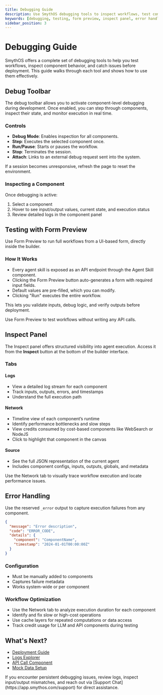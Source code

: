 ```yaml
---
title: Debugging Guide
description: Use SmythOS debugging tools to inspect workflows, test components, and optimize agent performance.
keywords: [debugging, testing, form preview, inspect panel, error handling, logs]
sidebar_position: 3
---
```


# Debugging Guide

SmythOS offers a complete set of debugging tools to help you test workflows, inspect component behavior, and catch issues before deployment. This guide walks through each tool and shows how to use them effectively.

<Spacer size="md" />

## Debug Toolbar

The debug toolbar allows you to activate component-level debugging during development. Once enabled, you can step through components, inspect their state, and monitor execution in real time.

<Arcade src="https://demo.arcade.software/WUoSyQG5iZJ8rSwgUfYL?embed&embed_mobile=tab&embed_desktop=inline&show_copy_link=true" title="Debug Bar | SmythOS" />

### Controls

- **Debug Mode**: Enables inspection for all components.
- **Step**: Executes the selected component once.
- **Run/Pause**: Starts or pauses the workflow.
- **Stop**: Terminates the session.
- **Attach**: Links to an external debug request sent into the system.

If a session becomes unresponsive, refresh the page to reset the environment.

### Inspecting a Component

Once debugging is active:

1. Select a component
2. Hover to see input/output values, current state, and execution status
3. Review detailed logs in the component panel

<Spacer size="md" />

## Testing with Form Preview

Use Form Preview to run full workflows from a UI-based form, directly inside the builder.

<Arcade src="https://demo.arcade.software/W4WLnpjktNZHWCZ2eNc5?embed&embed_mobile=tab&embed_desktop=inline&show_copy_link=true" title="Form Preview | SmythOS" />

### How It Works

- Every agent skill is exposed as an API endpoint through the Agent Skill component.
- Clicking the Form Preview button auto-generates a form with required input fields.
- Default values are pre-filled, which you can modify.
- Clicking "Run" executes the entire workflow.

This lets you validate inputs, debug logic, and verify outputs before deployment.

<InfoCallout title="Tip">
Use Form Preview to test workflows without writing any API calls.
</InfoCallout>

<Spacer size="md" />

## Inspect Panel

The Inspect panel offers structured visibility into agent execution. Access it from the **Inspect** button at the bottom of the builder interface.

<Arcade src="https://demo.arcade.software/HnylgpsxgIbl0a4OeXKy?embed&embed_mobile=tab&embed_desktop=inline&show_copy_link=true" title="SmythOS | Inspect" />

### Tabs

#### Logs

- View a detailed log stream for each component
- Track inputs, outputs, errors, and timestamps
- Understand the full execution path

#### Network

- Timeline view of each component’s runtime
- Identify performance bottlenecks and slow steps
- View credits consumed by cost-based components like WebSearch or NodeJS
- Click to highlight that component in the canvas

#### Source

- See the full JSON representation of the current agent
- Includes component configs, inputs, outputs, globals, and metadata

<InfoCallout title="Tip">
Use the Network tab to visually trace workflow execution and locate performance issues.
</InfoCallout>

<Spacer size="md" />

## Error Handling

Use the reserved `_error` output to capture execution failures from any component.

```json
{
  "message": "Error description",
  "code": "ERROR_CODE",
  "details": {
    "component": "ComponentName",
    "timestamp": "2024-01-01T00:00:00Z"
  }
}
```

### Configuration

- Must be manually added to components
- Captures failure metadata
- Works system-wide or per component

<Arcade src="https://demo.arcade.software/35JnDtVi1ZSrmbRVe2BU?embed&embed_mobile=tab&embed_desktop=inline&show_copy_link=true" title="_error Output | SmythOS" />

### Workflow Optimization

- Use the Network tab to analyze execution duration for each component
- Identify and fix slow or high-cost operations
- Use cache layers for repeated computations or data access
- Track credit usage for LLM and API components during testing

<Spacer size="md" />

## What's Next?

- [Deployment Guide](/docs/agent-deployments/overview)
- [Logs Explorer](/docs/agent-studio/manage-agents/logs)
- [API Call Component](/docs/agent-studio/components/advanced/api-call)
- [Mock Data Setup](/docs/agent-studio/components/advanced/api-call#step-5-enable-mock-mode)

<Spacer size="md" />

<InfoCallout title="Need Help?">
If you encounter persistent debugging issues, review logs, inspect input/output mismatches, and reach out via [Support Chat](https://app.smythos.com/support) for direct assistance.
</InfoCallout>
